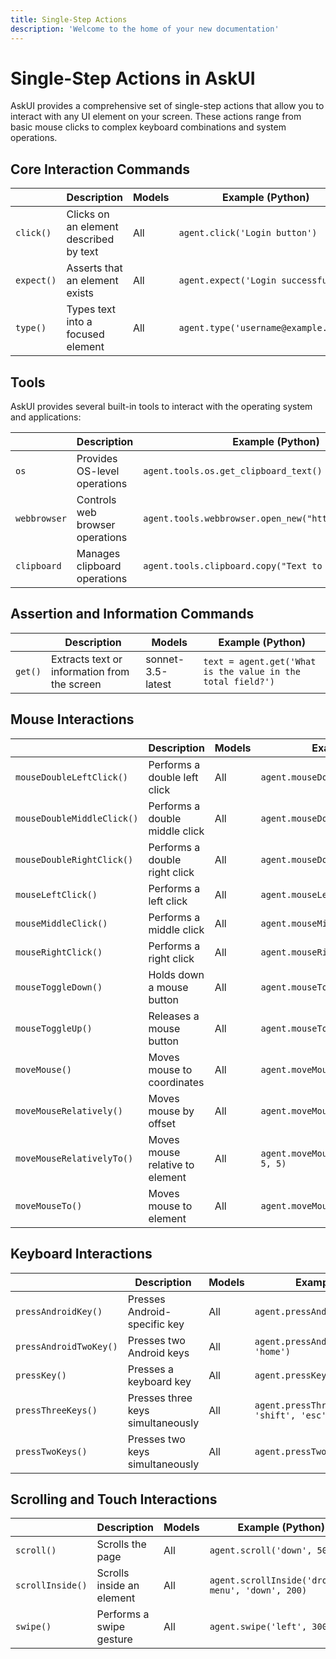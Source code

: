```yaml
---
title: Single-Step Actions 
description: 'Welcome to the home of your new documentation'
---
```


# Single-Step Actions in AskUI

AskUI provides a comprehensive set of single-step actions that allow you to interact with any UI element on your screen. These actions range from basic mouse clicks to complex keyboard combinations and system operations.

## Core Interaction Commands

|  | **Description** | **Models** | **Example (Python)** |
| --- | --- | --- | --- |
| `click()` | Clicks on an element described by text | All | `agent.click('Login button')` |
| `expect()` | Asserts that an element exists | All | `agent.expect('Login successful')` |
| `type()` | Types text into a focused element | All | `agent.type('username@example.com')` |

## Tools

AskUI provides several built-in tools to interact with the operating system and applications:

|  | **Description** | **Example (Python)** |
| --- | --- | --- |
| `os` | Provides OS-level operations | `agent.tools.os.get_clipboard_text()` |
| `webbrowser` | Controls web browser operations | `agent.tools.webbrowser.open_new("https://askui.com")` |
| `clipboard` | Manages clipboard operations | `agent.tools.clipboard.copy("Text to copy")` |

## Assertion and Information Commands

|  | **Description** | **Models** | **Example (Python)** |
| --- | --- | --- | --- |
| `get()` | Extracts text or information from the screen | sonnet-3.5-latest | `text = agent.get('What is the value in the total field?')` |


## Mouse Interactions

|  | **Description** | **Models** | **Example (Python)** |
| --- | --- | --- | --- |
| `mouseDoubleLeftClick()` | Performs a double left click | All | `agent.mouseDoubleLeftClick('icon')` |
| `mouseDoubleMiddleClick()` | Performs a double middle click | All | `agent.mouseDoubleMiddleClick('tab')` |
| `mouseDoubleRightClick()` | Performs a double right click | All | `agent.mouseDoubleRightClick('file')` |
| `mouseLeftClick()` | Performs a left click | All | `agent.mouseLeftClick('button')` |
| `mouseMiddleClick()` | Performs a middle click | All | `agent.mouseMiddleClick('link')` |
| `mouseRightClick()` | Performs a right click | All | `agent.mouseRightClick('context menu')` |
| `mouseToggleDown()` | Holds down a mouse button | All | `agent.mouseToggleDown('left')` |
| `mouseToggleUp()` | Releases a mouse button | All | `agent.mouseToggleUp('left')` |
| `moveMouse()` | Moves mouse to coordinates | All | `agent.moveMouse(100, 200)` |
| `moveMouseRelatively()` | Moves mouse by offset | All | `agent.moveMouseRelatively(10, 20)` |
| `moveMouseRelativelyTo()` | Moves mouse relative to element | All | `agent.moveMouseRelativelyTo('button', 5, 5)` |
| `moveMouseTo()` | Moves mouse to element | All | `agent.moveMouseTo('search field')` |

## Keyboard Interactions

|  | **Description** | **Models** | **Example (Python)** |
| --- | --- | --- | --- |
| `pressAndroidKey()` | Presses Android-specific key | All | `agent.pressAndroidKey('home')` |
| `pressAndroidTwoKey()` | Presses two Android keys | All | `agent.pressAndroidTwoKey('shift', 'home')` |
| `pressKey()` | Presses a keyboard key | All | `agent.pressKey('enter')` |
| `pressThreeKeys()` | Presses three keys simultaneously | All | `agent.pressThreeKeys('ctrl', 'shift', 'esc')` |
| `pressTwoKeys()` | Presses two keys simultaneously | All | `agent.pressTwoKeys('ctrl', 'c')` |

## Scrolling and Touch Interactions

|  | **Description** | **Models** | **Example (Python)** |
| --- | --- | --- | --- |
| `scroll()` | Scrolls the page | All | `agent.scroll('down', 500)` |
| `scrollInside()` | Scrolls inside an element | All | `agent.scrollInside('dropdown menu', 'down', 200)` |
| `swipe()` | Performs a swipe gesture | All | `agent.swipe('left', 300)` |
